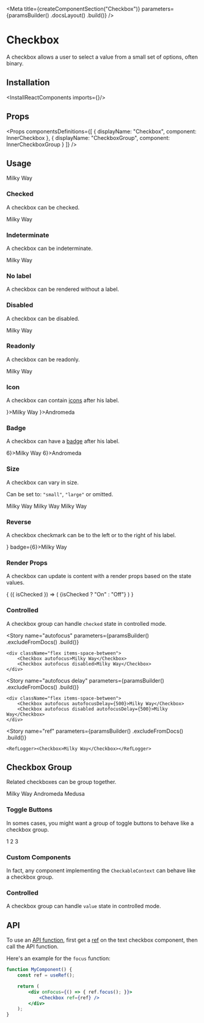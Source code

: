 
<Meta
    title={createComponentSection("Checkbox")}
    parameters={paramsBuilder()
        .docsLayout(<ReactComponentsLayout sourcePath="/packages/react-components/src/checkbox/src" />)
        .build()}
/>

# Checkbox

A checkbox allows a user to select a value from a small set of options, often binary.

## Installation

<InstallReactComponents imports={<Imports />}/>

## Props

<Props
    componentsDefinitions={[
        { displayName: "Checkbox", component: InnerCheckbox },
        { displayName: "CheckboxGroup", component: InnerCheckboxGroup }
    ]}
/>

## Usage

<Preview>
    <Story name="default">
        <Checkbox>Milky Way</Checkbox>
    </Story>
</Preview>

### Checked

A checkbox can be checked.

<Preview>
    <Story name="checked">
        <Checkbox defaultChecked>Milky Way</Checkbox>
    </Story>
</Preview>

### Indeterminate

A checkbox can be indeterminate.

<Preview>
    <Story name="indeterminate">
        <Checkbox defaultIndeterminate>Milky Way</Checkbox>
    </Story>
</Preview>

### No label

A checkbox can be rendered without a label.

<Preview>
    <Story name="no label">
        <Checkbox />
    </Story>
</Preview>

### Disabled

A checkbox can be disabled.

<Preview>
    <Story name="disabled">
        <Checkbox disabled>Milky Way</Checkbox>
    </Story>
</Preview>

### Readonly

A checkbox can be readonly.

<Preview>
    <Story name="readonly">
        <Checkbox readOnly>Milky Way</Checkbox>
    </Story>
</Preview>

### Icon

A checkbox can contain [icons](?path=/docs/materials-icons--page) after his label.

<Preview>
    <Story name="icons">
        <Inline>
            <Checkbox icon={<InfoIcon />}>Milky Way</Checkbox>
            <Checkbox icon={<IconGroup><InfoIcon /><HelpIcon /></IconGroup>}>Andromeda</Checkbox>
        </Inline>
    </Story>
</Preview>

### Badge

A checkbox can have a [badge](?path=/docs/components-badge--default-story) after his label.

<Preview>
    <Story name="badge">
        <Inline>
            <Checkbox badge={<Badge>6</Badge>}>Milky Way</Checkbox>
            <Checkbox badge={<Badge variant="inline">6</Badge>}>Andromeda</Checkbox>
        </Inline>
    </Story>
</Preview>

### Size

A checkbox can vary in size.

Can be set to: `"small"`, `"large"` or omitted.

<Preview>
    <Story name="size">
        <div className="flex items-end items-lot-of-space-between">
            <Checkbox size="small">Milky Way</Checkbox>
            <Checkbox>Milky Way</Checkbox>
            <Checkbox size="large">Milky Way</Checkbox>
        </div>
    </Story>
</Preview>

### Reverse

A checkbox checkmark can be to the left or to the right of his label.

<Preview>
    <Story name="reverse">
        <Checkbox reverse icon={<InfoIcon />} badge={<Badge variant="inline">6</Badge>}>Milky Way</Checkbox>
    </Story>
</Preview>

### Render Props

A checkbox can update is content with a render props based on the state values.

<Preview>
    <Story name="toggle icon render props">
        <Checkbox>
            {
                ({ isChecked }) => (
                    <span className="label">{isChecked ? "On" : "Off"}</span>
                )
            }
        </Checkbox>
    </Story>
</Preview>

### Controlled

A checkbox group can handle `checked` state in controlled mode.

<FilePreview filePath="/checkbox/stories/ControlledCheckbox">
    <ControlledCheckbox />
</FilePreview>

<Story
    name="autofocus"
    parameters={paramsBuilder()
        .excludeFromDocs()
        .build()}
>
    <div className="flex items-space-between">
        <Checkbox autofocus>Milky Way</Checkbox>
        <Checkbox autofocus disabled>Milky Way</Checkbox>
    </div>
</Story>

<Story
    name="autofocus delay"
    parameters={paramsBuilder()
        .excludeFromDocs()
        .build()}
>
    <div className="flex items-space-between">
        <Checkbox autofocus autofocusDelay={500}>Milky Way</Checkbox>
        <Checkbox autofocus disabled autofocusDelay={500}>Milky Way</Checkbox>
    </div>
</Story>

<Story
    name="ref"
    parameters={paramsBuilder()
        .excludeFromDocs()
        .build()}
>
    <RefLogger><Checkbox>Milky Way</Checkbox></RefLogger>
</Story>

## Checkbox Group

Related checkboxes can be group together.

<Preview>
    <Story name="checkbox group">
        <CheckboxGroup>
            <Checkbox value="milky-way">Milky Way</Checkbox>
            <Checkbox value="andromeda">Andromeda</Checkbox>
            <Checkbox value="medusa">Medusa</Checkbox>
        </CheckboxGroup>
    </Story>
</Preview>

### Toggle Buttons

In somes cases, you might want a group of toggle buttons to behave like a checkbox group.

<Preview>
    <Story name="toggle buttons">
        <CheckboxGroup>
            <ToggleButton variant="outline" color="primary" circular value="milky-way">1</ToggleButton>
            <ToggleButton variant="outline" color="primary" circular value="andromeda">2</ToggleButton>
            <ToggleButton variant="outline" color="primary" circular value="medusa">3</ToggleButton>
        </CheckboxGroup>
    </Story>
</Preview>

### Custom Components

In fact, any component implementing the `CheckableContext` can behave like a checkbox group.

<FilePreview filePath="/checkbox/stories/CustomGroup">
    <CustomGroup />
</FilePreview>

### Controlled

A checkbox group can handle `value` state in controlled mode.

<FilePreview filePath="/checkbox/stories/ControlledCheckboxGroup">
    <ControlledCheckboxGroup />
</FilePreview>

## API

To use an [API function](https://developer.mozilla.org/en-US/docs/Web/API/HTMLInputElement#Methods), first get a [ref](https://reactjs.org/docs/refs-and-the-dom.html) on the text checkbox component, then call the API function.

Here's an example for the `focus` function:

```jsx dark
function MyComponent() {
    const ref = useRef();

    return (
        <div onFocus={() => { ref.focus(); }}>
            <Checkbox ref={ref} />
        </div>
    );
}
```
